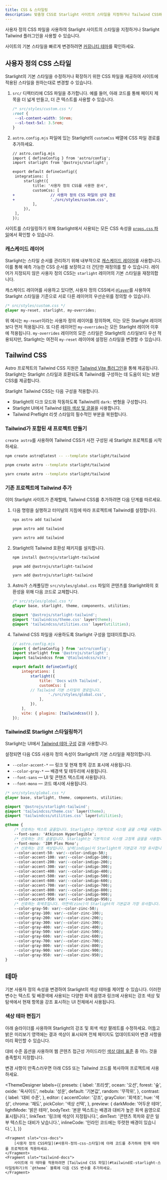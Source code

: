 ```yaml
---
title: CSS & 스타일링
description: 맞춤형 CSS로 Starlight 사이트의 스타일을 지정하거나 Tailwind CSS와 통합하는 방법을 알아보세요.
---
```



사용자 정의 CSS 파일을 사용하여 Starlight 사이트의 스타일을 지정하거나 Starlight Tailwind 플러그인을 사용할 수 있습니다.

사이트의 기본 스타일을 빠르게 변경하려면 [커뮤니티 테마](/ko/resources/themes/)를 확인하세요.

## 사용자 정의 CSS 스타일

Starlight의 기본 스타일을 수정하거나 확장하기 위한 CSS 파일을 제공하여 사이트에 적용된 스타일을 원하는대로 변경할 수 있습니다.

<Steps>

1. `src/` 디렉터리에 CSS 파일을 추가합니다. 예를 들어, 아래 코드를 통해 페이지 제목을 더 넓게 만들고, 더 큰 텍스트를 사용할 수 있습니다.

   ```css
   /* src/styles/custom.css */
   :root {
   	--sl-content-width: 50rem;
   	--sl-text-5xl: 3.5rem;
   }
   ```

2. `astro.config.mjs` 파일에 있는 Starlight의 `customCss` 배열에 CSS 파일 경로를 추가하세요.

   ```diff lang="js"
   // astro.config.mjs
   import { defineConfig } from 'astro/config';
   import starlight from '@astrojs/starlight';

   export default defineConfig({
   	integrations: [
   		starlight({
   			title: '사용자 정의 CSS를 사용한 문서',
   			customCss: [
   +				// 사용자 정의 CSS 파일의 상대 경로
   +				'./src/styles/custom.css',
   			],
   		}),
   	],
   });
   ```

</Steps>

사이트를 스타일링하기 위해 Starlight에서 사용되는 모든 CSS 속성을 [`props.css` 파일](https://github.com/withastro/starlight/blob/main/packages/starlight/style/props.css)에서 확인할 수 있습니다.

### 캐스케이드 레이어

Starlight는 스타일 순서를 관리하기 위해 내부적으로 [캐스케이드 레이어](https://developer.mozilla.org/ko/docs/Learn_web_development/Core/Styling_basics/Cascade_layers)를 사용합니다. 이를 통해 예측 가능한 CSS 순서를 보장하고 더 간단한 재정의를 할 수 있습니다. 레이어가 지정되지 않은 사용자 정의 CSS는 `starlight` 레이어의 기본 스타일을 재정의합니다.

캐스케이드 레이어를 사용하고 있다면, 사용자 정의 CSS에서 [`@layer`](https://developer.mozilla.org/ko/docs/Web/CSS/@layer)를 사용하여 Starlight 스타일을 기준으로 서로 다른 레이어의 우선순위를 정의할 수 있습니다.

```css "starlight"
/* src/styles/custom.css */
@layer my-reset, starlight, my-overrides;
```

위 예시는 `my-reset`이라는 사용자 정의 레이어를 정의하며, 이는 모든 Starlight 레이어보다 먼저 적용됩니다. 또 다른 레이어인 `my-overrides`는 모든 Starlight 레이어 이후에 적용됩니다. `my-overrides` 레이어의 모든 스타일은 Starlight의 스타일보다 우선 적용되지만, Starlight는 여전히 `my-reset` 레이어에 설정된 스타일을 변경할 수 있습니다.

## Tailwind CSS

Astro 프로젝트의 Tailwind CSS 지원은 [Tailwind Vite 플러그인](https://tailwindcss.com/docs/installation/using-vite)을 통해 제공됩니다.
Starlight는 Starlight 스타일과 호환되도록 Tailwind를 구성하는 데 도움이 되는 보완 CSS를 제공합니다.

Starlight Tailwind CSS는 다음 구성을 적용합니다.

- Starlight의 다크 모드와 작동하도록 Tailwind의 `dark:` 변형을 구성합니다.
- Starlight UI에서 Tailwind [테마 색상 및 글꼴](#tailwind로-starlight-스타일링하기)을 사용합니다.
- Tailwind Preflight 리셋 스타일의 필수적인 부분을 복원합니다.

### Tailwind가 포함된 새 프로젝트 만들기

`create astro`를 사용하여 Tailwind CSS가 사전 구성된 새 Starlight 프로젝트를 시작하세요.

<Tabs syncKey="pkg">
<TabItem label="npm">

```sh
npm create astro@latest -- --template starlight/tailwind
```

</TabItem>
<TabItem label="pnpm">

```sh
pnpm create astro --template starlight/tailwind
```

</TabItem>
<TabItem label="Yarn">

```sh
yarn create astro --template starlight/tailwind
```

</TabItem>
</Tabs>

### 기존 프로젝트에 Tailwind 추가

이미 Starlight 사이트가 존재할때, Tailwind CSS를 추가하려면 다음 단계를 따르세요.

<Steps>

1. 다음 명령을 실행하고 터미널의 지침에 따라 프로젝트에 Tailwind를 설정합니다.


    <Tabs syncKey="pkg">

    <TabItem label="npm">

    ```sh
    npx astro add tailwind
    ```

    </TabItem>

    <TabItem label="pnpm">

    ```sh
    pnpm astro add tailwind
    ```

    </TabItem>

    <TabItem label="Yarn">

    ```sh
    yarn astro add tailwind
    ```

    </TabItem>

    </Tabs>

2. Starlight의 Tailwind 호환성 패키지를 설치합니다.

    <Tabs syncKey="pkg">

    <TabItem label="npm">

    ```sh
    npm install @astrojs/starlight-tailwind
    ```

    </TabItem>

    <TabItem label="pnpm">

    ```sh
    pnpm add @astrojs/starlight-tailwind
    ```

    </TabItem>

    <TabItem label="Yarn">

    ```sh
    yarn add @astrojs/starlight-tailwind
    ```

    </TabItem>

    </Tabs>

3. Astro가 스캐폴딩한 `src/styles/global.css` 파일의 콘텐츠를 Starlight와의 호환성을 위해 다음 코드로 교체합니다.

    ```css
    /* src/styles/global.css */
    @layer base, starlight, theme, components, utilities;

    @import '@astrojs/starlight-tailwind';
    @import 'tailwindcss/theme.css' layer(theme);
    @import 'tailwindcss/utilities.css' layer(utilities);
    ```

4. Tailwind CSS 파일을 사용하도록 Starlight 구성을 업데이트합니다.

    ```js ins={11-12}
    // astro.config.mjs
    import { defineConfig } from 'astro/config';
    import starlight from '@astrojs/starlight';
    import tailwindcss from '@tailwindcss/vite';

    export default defineConfig({
    	integrations: [
    		starlight({
    			title: 'Docs with Tailwind',
    			customCss: [
            // Tailwind 기본 스타일의 경로입니다.
    				'./src/styles/global.css',
    			],
    		}),
    	],
    	vite: { plugins: [tailwindcss()] },
    });
    ```
    
</Steps>

### Tailwind로 Starlight 스타일링하기

Starlight는 UI에서 [Tailwind 테마 구성](https://tailwindcss.com/docs/theme) 값을 사용합니다.

설정되면 다음 CSS 사용자 정의 속성이 Starlight의 기본 스타일을 재정의합니다.

- `--color-accent-*` — 링크 및 현재 항목 강조 표시에 사용됩니다.
- `--color-gray-*` — 배경색 및 테두리에 사용됩니다.
- `--font-sans` — UI 및 콘텐츠 텍스트에 사용됩니다.
- `--font-mono` — 코드 예시에 사용됩니다.

```css {9,11,13,25}
/* src/styles/global.css */
@layer base, starlight, theme, components, utilities;

@import '@astrojs/starlight-tailwind';
@import 'tailwindcss/theme.css' layer(theme);
@import 'tailwindcss/utilities.css' layer(utilities);

@theme {
	/* 선호하는 텍스트 글꼴입니다. Starlight는 기본적으로 시스템 글꼴 스택을 사용합니다. */
	--font-sans: 'Atkinson Hyperlegible';
	/* 선호하는 코드 글꼴입니다. Starlight는 기본적으로 시스템 고정폭 글꼴을 사용합니다. */
	--font-mono: 'IBM Plex Mono';
	/* 선호하는 강조 색상입니다. 남색(indigo)이 Starlight의 기본값과 가장 유사합니다. */
	--color-accent-50: var(--color-indigo-50);
	--color-accent-100: var(--color-indigo-100);
	--color-accent-200: var(--color-indigo-200);
	--color-accent-300: var(--color-indigo-300);
	--color-accent-400: var(--color-indigo-400);
	--color-accent-500: var(--color-indigo-500);
	--color-accent-600: var(--color-indigo-600);
	--color-accent-700: var(--color-indigo-700);
	--color-accent-800: var(--color-indigo-800);
	--color-accent-900: var(--color-indigo-900);
	--color-accent-950: var(--color-indigo-950);
	/* 선호하는 회색조입니다. 아연색(zinc)이 Starlight의 기본값과 가장 유사합니다. */
	--color-gray-50: var(--color-zinc-50);
	--color-gray-100: var(--color-zinc-100);
	--color-gray-200: var(--color-zinc-200);
	--color-gray-300: var(--color-zinc-300);
	--color-gray-400: var(--color-zinc-400);
	--color-gray-500: var(--color-zinc-500);
	--color-gray-600: var(--color-zinc-600);
	--color-gray-700: var(--color-zinc-700);
	--color-gray-800: var(--color-zinc-800);
	--color-gray-900: var(--color-zinc-900);
	--color-gray-950: var(--color-zinc-950);
}
```

## 테마

기본 사용자 정의 속성을 변경하여 Starlight의 색상 테마를 제어할 수 있습니다.
이러한 변수는 텍스트 및 배경색에 사용되는 다양한 회색 음영과 링크에 사용되는 강조 색상 및 탐색에서 현재 항목을 강조 표시하는 UI 전체에서 사용됩니다.

### 색상 테마 편집기

아래 슬라이더를 사용하여 Starlight의 강조 및 회색 색상 팔레트를 수정하세요. 어둡고 밝은 미리보기 영역에는 결과 색상이 표시되며 전체 페이지도 업데이트되어 변경 사항을 미리 확인할 수 있습니다.

대비 수준 옵션을 사용하여 웹 콘텐츠 접근성 가이드라인 [색상 대비 표준](https://developer.mozilla.org/en-US/docs/Web/Accessibility/Understanding_WCAG/Perceivable/Color_contrast) 중 어느 것을 충족할지 지정합니다.

변경 사항이 만족스러우면 아래 CSS 또는 Tailwind 코드를 복사하여 프로젝트에 사용하세요.


<ThemeDesigner
	labels={{
		presets: {
			label: '프리셋',
			ocean: '오션',
			forest: '숲',
			oxide: '옥사이드',
			nebula: '성운',
			default: '기본값',
			random: '무작위',
		},
		contrast: {
			label: '대비 수준',
		},
		editor: {
			accentColor: '강조',
			grayColor: '회색조',
			hue: '색상',
			chroma: '채도',
			pickColor: '색상 선택',
		},
		preview: {
			darkMode: '어두운 테마',
			lightMode: '밝은 테마',
			bodyText: '본문 텍스트는 배경과 대비가 높은 회색 음영으로 표시됩니다.',
			linkText: '링크에 색상이 지정됩니다.',
			dimText: '콘텐츠 목차와 같은 일부 텍스트는 대비가 낮습니다.',
			inlineCode: '인라인 코드에는 뚜렷한 배경이 있습니다.',
		},
	}}
>
	<Fragment slot="css-docs">
		[사용자 정의 CSS파일](#사용자-정의-css-스타일)에 아래 코드를 추가하여 현재 테마를 프로젝트에 적용하세요.
	</Fragment>
	<Fragment slot="tailwind-docs">
		사이트에 이 테마를 적용하려면 [Tailwind CSS 파일](#tailwind로-starlight-스타일링하기)의 `@theme` 블록에 다음 CSS 변수를 추가하세요.
	</Fragment>

</ThemeDesigner>
